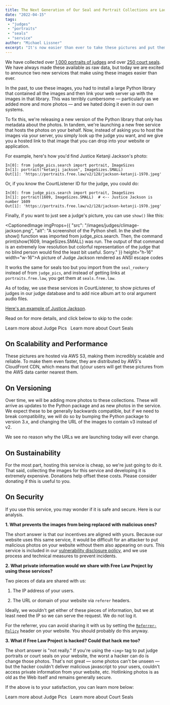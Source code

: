 ```yaml
---
title: The Next Generation of Our Seal and Portrait Collections are Launched
date: "2022-04-15"
tags:
 - "judges"
 - "portraits"
 - "seals"
 - "service"
author: "Michael Lissner"
excerpt: "It's now easier than ever to take these pictures and put them in your applications."
---
```



<p className="lead">
  We have collected over <a href="/projects/judge-pics/">1,000 portraits of judges</a> and over <a href="/projects/seal-rookery/">250 court seals</a>. We have always made these available as raw data, but today we are excited to announce two new services that make using these images easier than ever.
</p>

In the past, to use these images, you had to install a large Python library that contained all the images and then link your web server up with the images in that library. This was terribly cumbersome — particularly as we added more and more photos — and we hated doing it even in our own systems.

To fix this, we're releasing a new version of the Python library that only has metadata about the photos. In tandem, we're launching a new free service that hosts the photos on your behalf. Now, instead of asking you to host the images via your server, you simply look up the judge you want, and we give you a hosted link to that image that you can drop into your website or application.

For example, here's how you'd find Justice Ketanji Jackson's photo:

```python3
In[0]: from judge_pics.search import portrait, ImageSizes
In[1]: portrait("ketanji jackson", ImageSizes.SMALL)
Out[1]: 'https://portraits.free.law/v2/128/jackson-ketanji-1970.jpeg'
```

Or, if you know the CourtListener ID for the judge, you could do:

```python3
In[0]: from judge_pics.search import portrait, ImageSizes
In[1]: portrait(1609, ImageSizes.SMALL)  # <-- Justice Jackson is number 1609
Out[1]: 'https://portraits.free.law/v2/128/jackson-ketanji-1970.jpeg'
```

Finally, if you want to just see a judge's picture, you can use `show()` like this:

<CaptionedImage imgProps={{
  "src": "/images/judges/climage-jackson.png",
  "alt": "A screenshot of the Python shell. In the shell the show() function was imported from judge_pics.search. Then, the command print(show(1609, ImageSizes.SMALL) was run. The output of that command is an extremely low resolution but colorful representation of the judge that no blind person would find the least bit useful. Sorry."
}} height="h-16" width="w-16">A picture of Judge Jackson rendered as ANSI escape codes</CaptionedImage>

It works the same for seals too but you import from the `seal_rookery` instead of from `judge_pics`, and instead of getting links at `portraits.free.law`, you get them at `seals.free.law`.

As of today, we use these services in CourtListener, to show pictures of judges in our judge database and to add nice album art to oral argument audio files.

[Here's an example of Justice Jackson](https://www.courtlistener.com/person/1609/ketanji-brown-jackson/).

Read on for more details, and click below to skip to the code:

<PurpleButton href="https://github.com/freelawproject/judge-pics" size="lg">Learn more about Judge Pics</PurpleButton>
&nbsp;
<PurpleButton href="https://github.com/freelawproject/seal-rookery" size="lg">Learn more about Court Seals</PurpleButton>

## On Scalability and Performance

These pictures are hosted via AWS S3, making them incredibly scalable and reliable. To make them even faster, they are distributed by AWS's CloudFront CDN, which means that (y)our users will get these pictures from the AWS data canter nearest them.


## On Versioning

Over time, we will be adding more photos to these collections. These will arrive as updates to the Python package and as new photos in the service. We expect these to be generally backwards compatible, but if we need to break compatibility, we will do so by bumping the Python package to version 3.x, and changing the URL of the images to contain v3 instead of v2.

We see no reason why the URLs we are launching today will ever change.


## On Sustainability

For the most part, hosting this service is cheap, so we're just going to do it. That said, collecting the images for this service and developing it is extremely expensive. Donations help offset these costs. Please consider donating if this is useful to you.


## On Security

If you use this service, you may wonder if it is safe and secure. Here is our analysis.

**1. What prevents the images from being replaced with malicious ones?**

The short answer is that our incentives are aligned with yours. Because our website uses this same service, it would be difficult for an attacker to put malicious photos on your website without them also appearing on ours. This service is included in our [vulnerability disclosure policy][vdp], and we use process and technical measures to prevent incidents.


**2. What private information would we share with Free Law Project by using these services?**

Two pieces of data are shared with us:

1. The IP address of your users.

2. The URL or domain of your website via `referer` headers.

Ideally, we wouldn't get either of these pieces of information, but we at least need the IP so we can serve the request. We do not log it.

For the referrer, you can avoid sharing it with us by setting the [`Referrer-Policy`](https://developer.mozilla.org/en-US/docs/Web/HTTP/Headers/Referrer-Policy) header on your website. You should probably do this anyway.


**3. What if Free Law Project is hacked? Could that hack me too?**

The short answer is "not really." If you're using the `<img>` tag to put judge portraits or court seals on your website, the worst a hacker can do is change those photos. That's not great — some photos can't be unseen — but the hacker couldn't deliver malicious javascript to your users, couldn't access private information from your website, etc. Hotlinking photos is as old as the Web itself and remains generally secure.

If the above is to your satisfaction, you can learn more below:

<PurpleButton href="https://github.com/freelawproject/judge-pics" size="lg">Learn more about Judge Pics</PurpleButton>
&nbsp;
<PurpleButton href="https://github.com/freelawproject/seal-rookery" size="lg">Learn more about Court Seals</PurpleButton>

[vdp]: /vulnerability-disclosure-policy/